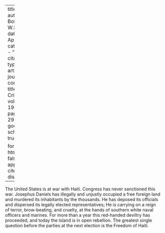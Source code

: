 
---
title: 'Haiti'
author: Du Bois, W.E.B.
date: Apr. 1920
categories: 
  - ""
citation: 
  type: article-journal
  container-title: The Crisis
  volume: 19
  issue: 6
  page: 297-298
google-scholar: true

format:
  html:
    toc: false
    appendix-cite-as: display
---



The United States is at war with Haiti. Congress has never
sanctioned this war. Josephus Daniels has illegally and unjustly
occupied a free foreign
land and murdered its inhabitants by the thousands. He has deposed its
officials and dispersed its legally elected representatives; He is
carrying on a reign of terror, brow-beating, and cruelty, at the hands
of southern white naval officers and marines. For more than a year this
red-handed deviltry has proceeded, and today the Island is in open
rebellion. The greatest single question before the parties at the next
election is the Freedom of Haiti.

